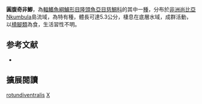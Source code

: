 {{Speciesbox
| name = 圓腹奇非鯽
| status = NE
| status_system = IUCN3.1
| image = 
| image_width = 240px
| genus = Xenotilapia
| species = rotundiventralis
| authority = Takahashi, Yanagisawa & Nakaya, 1997
| synonyms = *''Microdontochromis rotundiventralis''<br /><small>Takahashi, Yanagisawa & Nakaya, 1997</small>
}}

'''圓腹奇非鯽'''，為[[輻鰭魚綱|輻鰭魚綱]][[鱸形目|鱸形目]][[隆頭魚亞目|隆頭魚亞目]][[慈鯛科|慈鯛科]]的其中一[[種|種]]，分布於[[非洲|非洲]][[尚比亞|尚比亞]]Nkumbula島流域，為特有種，體長可達5.3公分，棲息在底層水域，成群活動，以[[橈腳類|橈腳類]]為食，生活習性不明。
==参考文献==
*{{FishBase_species|genus=Xenotilapia|species=rotundiventralis|year=2013|month=5}}

== 擴展閱讀 ==
{{refbegin}}
{{wikispecies-inline|Xenotilapia rotundiventralis|圓腹奇非鯽}}
{{refend}}
{{Taxonbar|from=Q6412459}}

[[Category:奇非鯽屬|rotundiventralis]]
[[Category:1997年描述的鱼类|X]]
{{鱸形目小作品}}